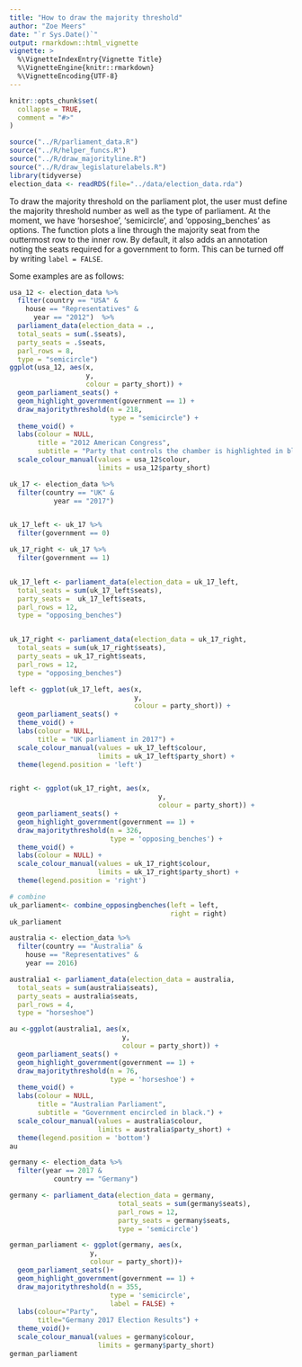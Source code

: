 ```yaml
---
title: "How to draw the majority threshold"
author: "Zoe Meers"
date: "`r Sys.Date()`"
output: rmarkdown::html_vignette
vignette: >
  %\VignetteIndexEntry{Vignette Title}
  %\VignetteEngine{knitr::rmarkdown}
  %\VignetteEncoding{UTF-8}
---
```


```r
knitr::opts_chunk$set(
  collapse = TRUE,
  comment = "#>"
)

source("../R/parliament_data.R")
source("../R/helper_funcs.R")
source("../R/draw_majorityline.R")
source("../R/draw_legislaturelabels.R")
library(tidyverse)
election_data <- readRDS(file="../data/election_data.rda")

```


To draw the majority threshold on the parliament plot, the user must define the majority threshold number as well as the type of parliament. At the moment, we have 'horseshoe', 'semicircle', and 'opposing_benches' as options. The function plots a line through the majority seat from the outtermost row to the inner row. By default, it also adds an annotation noting the seats required for a government to form. This can be turned off by writing `label = FALSE`.

Some examples are as follows:

```r
usa_12 <- election_data %>%
  filter(country == "USA" &
    house == "Representatives" & 
      year == "2012")  %>% 
  parliament_data(election_data = .,
  total_seats = sum(.$seats),
  party_seats = .$seats,
  parl_rows = 8,
  type = "semicircle")
ggplot(usa_12, aes(x, 
                   y, 
                   colour = party_short)) +
  geom_parliament_seats() + 
  geom_highlight_government(government == 1) + 
  draw_majoritythreshold(n = 218,
                         type = "semicircle") + 
  theme_void() +
  labs(colour = NULL, 
       title = "2012 American Congress",
       subtitle = "Party that controls the chamber is highlighted in black.") +
  scale_colour_manual(values = usa_12$colour, 
                      limits = usa_12$party_short) 

```

```r
uk_17 <- election_data %>% 
  filter(country == "UK" & 
           year == "2017")


uk_17_left <- uk_17 %>% 
  filter(government == 0)

uk_17_right <- uk_17 %>% 
  filter(government == 1)


uk_17_left <- parliament_data(election_data = uk_17_left,
  total_seats = sum(uk_17_left$seats),
  party_seats =  uk_17_left$seats,
  parl_rows = 12,
  type = "opposing_benches")


uk_17_right <- parliament_data(election_data = uk_17_right,
  total_seats = sum(uk_17_right$seats),
  party_seats = uk_17_right$seats,
  parl_rows = 12,
  type = "opposing_benches")

left <- ggplot(uk_17_left, aes(x, 
                               y, 
                               colour = party_short)) +
  geom_parliament_seats() + 
  theme_void() +
  labs(colour = NULL, 
       title = "UK parliament in 2017") +
  scale_colour_manual(values = uk_17_left$colour, 
                      limits = uk_17_left$party_short) +
  theme(legend.position = 'left') 


right <- ggplot(uk_17_right, aes(x, 
                                     y, 
                                     colour = party_short)) +
  geom_parliament_seats() + 
  geom_highlight_government(government == 1) + 
  draw_majoritythreshold(n = 326,
                         type = 'opposing_benches') + 
  theme_void() +
  labs(colour = NULL) +
  scale_colour_manual(values = uk_17_right$colour, 
                      limits = uk_17_right$party_short) +
  theme(legend.position = 'right')

# combine
uk_parliament<- combine_opposingbenches(left = left, 
                                        right = right)
uk_parliament
```

```r
australia <- election_data %>%
  filter(country == "Australia" &
    house == "Representatives" &
    year == 2016) 

australia1 <- parliament_data(election_data = australia,
  total_seats = sum(australia$seats),
  party_seats = australia$seats,
  parl_rows = 4,
  type = "horseshoe")

au <-ggplot(australia1, aes(x, 
                            y, 
                            colour = party_short)) +
  geom_parliament_seats() + 
  geom_highlight_government(government == 1) + 
  draw_majoritythreshold(n = 76,
                         type = 'horseshoe') + 
  theme_void() +
  labs(colour = NULL, 
       title = "Australian Parliament",
       subtitle = "Government encircled in black.") +
  scale_colour_manual(values = australia$colour, 
                      limits = australia$party_short) + 
  theme(legend.position = 'bottom') 
au
```


```r
germany <- election_data %>%
  filter(year == 2017 & 
           country == "Germany") 

germany <- parliament_data(election_data = germany, 
                           total_seats = sum(germany$seats), 
                           parl_rows = 12,
                           party_seats = germany$seats, 
                           type = 'semicircle')

german_parliament <- ggplot(germany, aes(x,
                    y,
                    colour = party_short))+
  geom_parliament_seats()+
  geom_highlight_government(government == 1) + 
  draw_majoritythreshold(n = 355,
                         type = 'semicircle', 
                         label = FALSE) + 
  labs(colour="Party", 
       title="Germany 2017 Election Results") + 
  theme_void()+
  scale_colour_manual(values = germany$colour, 
                      limits = germany$party_short)
german_parliament
```
